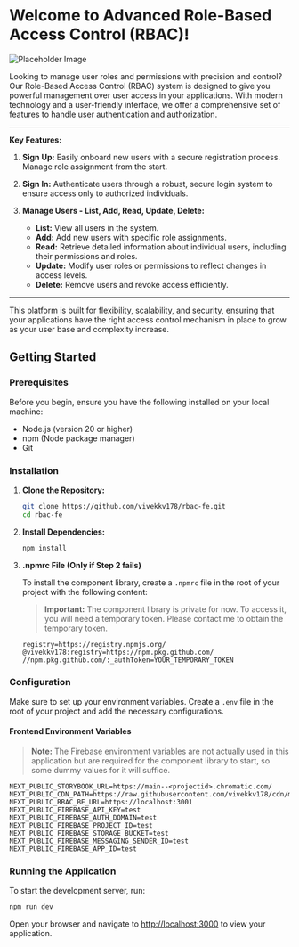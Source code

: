 
<Meta title="Introduction" />

# Welcome to Advanced Role-Based Access Control (RBAC)!

![Placeholder Image](https://raw.githubusercontent.com/vivekkv178/cdn/main/rbac/Thumbnail.png)

Looking to manage user roles and permissions with precision and control? Our Role-Based Access Control (RBAC) system is designed to give you powerful management over user access in your applications. With modern technology and a user-friendly interface, we offer a comprehensive set of features to handle user authentication and authorization.

---

**Key Features:**

1. **Sign Up:** Easily onboard new users with a secure registration process. Manage role assignment from the start.

2. **Sign In:** Authenticate users through a robust, secure login system to ensure access only to authorized individuals.

3. **Manage Users - List, Add, Read, Update, Delete:**
   - **List:** View all users in the system.
   - **Add:** Add new users with specific role assignments.
   - **Read:** Retrieve detailed information about individual users, including their permissions and roles.
   - **Update:** Modify user roles or permissions to reflect changes in access levels.
   - **Delete:** Remove users and revoke access efficiently.

---

This platform is built for flexibility, scalability, and security, ensuring that your applications have the right access control mechanism in place to grow as your user base and complexity increase.

## Getting Started

### Prerequisites

Before you begin, ensure you have the following installed on your local machine:

- Node.js (version 20 or higher)
- npm (Node package manager)
- Git

### Installation

1. **Clone the Repository:**

   ```bash
   git clone https://github.com/vivekkv178/rbac-fe.git
   cd rbac-fe
   ```

2. **Install Dependencies:**

   ```bash
   npm install
   ```

3. **.npmrc File (Only if Step 2 fails)**

   To install the component library, create a `.npmrc` file in the root of your project with the following content:

   > **Important:** The component library is private for now. To access it, you will need a temporary token. Please contact me to obtain the temporary token.

   ```plaintext
   registry=https://registry.npmjs.org/
   @vivekkv178:registry=https://npm.pkg.github.com/
   //npm.pkg.github.com/:_authToken=YOUR_TEMPORARY_TOKEN
   ```

### Configuration

Make sure to set up your environment variables. Create a `.env` file in the root of your project and add the necessary configurations.

#### Frontend Environment Variables

> **Note:** The Firebase environment variables are not actually used in this application but are required for the component library to start, so some dummy values for it will suffice.

```plaintext
NEXT_PUBLIC_STORYBOOK_URL=https://main--<projectid>.chromatic.com/
NEXT_PUBLIC_CDN_PATH=https://raw.githubusercontent.com/vivekkv178/cdn/main
NEXT_PUBLIC_RBAC_BE_URL=https://localhost:3001
NEXT_PUBLIC_FIREBASE_API_KEY=test
NEXT_PUBLIC_FIREBASE_AUTH_DOMAIN=test
NEXT_PUBLIC_FIREBASE_PROJECT_ID=test
NEXT_PUBLIC_FIREBASE_STORAGE_BUCKET=test
NEXT_PUBLIC_FIREBASE_MESSAGING_SENDER_ID=test
NEXT_PUBLIC_FIREBASE_APP_ID=test
```

### Running the Application

To start the development server, run:

```bash
npm run dev
```

Open your browser and navigate to [http://localhost:3000](http://localhost:3000) to view your application.
